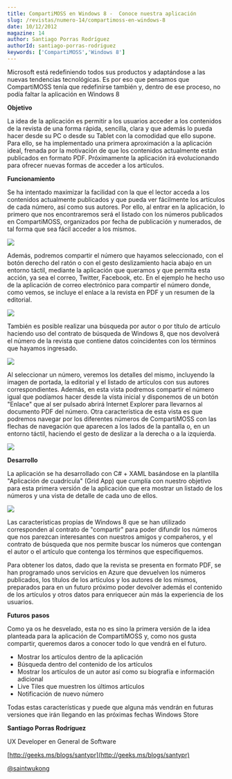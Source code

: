 ```yaml
---
title: CompartiMOSS en Windows 8 -  Conoce nuestra aplicación
slug: /revistas/numero-14/compartimoss-en-windows-8
date: 10/12/2012
magazine: 14
author: Santiago Porras Rodríguez
authorId: santiago-porras-rodriguez
keywords: ['CompartiMOSS','Windows 8']
---
```






Microsoft está redefiniendo todos sus productos y adaptándose a las nuevas tendencias tecnológicas. Es por eso que pensamos que CompartiMOSS tenía que redefinirse también y, dentro de ese proceso, no podía faltar la aplicación en Windows 8

**Objetivo**

La idea de la aplicación es permitir a los usuarios acceder a los contenidos de la revista de una forma rápida, sencilla, clara y que además lo pueda hacer desde su PC o desde su Tablet con la comodidad que ello supone. Para ello, se ha implementado una primera aproximación a la aplicación ideal, frenada por la motivación de que los contenidos actualmente están publicados en formato PDF. Próximamente la aplicación irá evolucionando para ofrecer nuevas formas de acceder a los artículos.

**Funcionamiento**

Se ha intentado maximizar la facilidad con la que el lector acceda a los contenidos actualmente publicados y que pueda ver fácilmente los artículos de cada número, así como sus autores. Por ello, al entrar en la aplicación, lo primero que nos encontraremos será el listado con los números publicados en CompartiMOSS, organizados por fecha de publicación y numerados, de tal forma que sea fácil acceder a los mismos.

![](../../../images/numero14/compartimoss-en-windows-8/image1.jpeg)

Además, podremos compartir el número que hayamos seleccionado, con el botón derecho del ratón o con el gesto deslizamiento hacia abajo en un entorno táctil, mediante la aplicación que queramos y que permita esta acción, ya sea el correo, Twitter, Facebook, etc. En el ejemplo he hecho uso de la aplicación de correo electrónico para compartir el número donde, como vemos, se incluye el enlace a la revista en PDF y un resumen de la editorial.

![](../../../images/numero14/compartimoss-en-windows-8/image2.jpeg)

También es posible realizar una búsqueda por autor o por título de artículo haciendo uso del contrato de búsqueda de Windows 8, que nos devolverá el número de la revista que contiene datos coincidentes con los términos que hayamos ingresado.

![](../../../images/numero14/compartimoss-en-windows-8/image3.jpeg)

Al seleccionar un número, veremos los detalles del mismo, incluyendo la imagen de portada, la editorial y el listado de artículos con sus autores correspondientes. Además, en esta vista podremos compartir el número igual que podíamos hacer desde la vista inicial y disponemos de un botón "Enlace" que al ser pulsado abrirá Internet Explorer para llevarnos al documento PDF del número. Otra característica de esta vista es que podremos navegar por los diferentes números de CompartiMOSS con las flechas de navegación que aparecen a los lados de la pantalla o, en un entorno táctil, haciendo el gesto de deslizar a la derecha o a la izquierda.

![](../../../images/numero14/compartimoss-en-windows-8/image4.jpeg)

**Desarrollo**

La aplicación se ha desarrollado con C# + XAML basándose en la plantilla "Aplicación de cuadrícula" (Grid App) que cumplía con nuestro objetivo para esta primera versión de la aplicación que era mostrar un listado de los números y una vista de detalle de cada uno de ellos.

![](../../../images/numero14/compartimoss-en-windows-8/image5.jpeg)

Las características propias de Windows 8 que se han utilizado corresponden al contrato de "compartir" para poder difundir los números que nos parezcan interesantes con nuestros amigos y compañeros, y el contrato de búsqueda que nos permite buscar los números que contengan el autor o el artículo que contenga los términos que especifiquemos.

Para obtener los datos, dado que la revista se presenta en formato PDF, se han programado unos servicios en Azure que devuelven los números publicados, los títulos de los artículos y los autores de los mismos, preparados para en un futuro próximo poder devolver además el contenido de los artículos y otros datos para enriquecer aún más la experiencia de los usuarios.

**Futuros** **pasos**

Como ya os he desvelado, esta no es sino la primera versión de la idea planteada para la aplicación de CompartiMOSS y, como nos gusta compartir, queremos daros a conocer todo lo que vendrá en el futuro.

- Mostrar los artículos dentro de la aplicación
- Búsqueda dentro del contenido de los artículos
- Mostrar los artículos de un autor así como su biografía e información adicional
- Live Tiles que muestren los últimos artículos
- Notificación de nuevo número


Todas estas características y puede que alguna más vendrán en futuras versiones que irán llegando en las próximas fechas Windows Store



**Santiago Porras Rodríguez**

UX Developer en General de Software

[http://geeks.ms/blogs/santypr](http://geeks.ms/blogs/santypr)

[@saintwukong](http://twitter.com/saintwukong)

